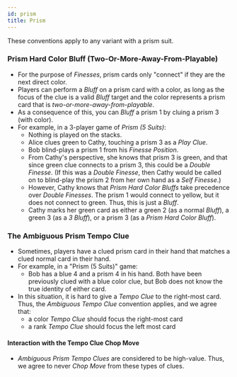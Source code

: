 ```yaml
---
id: prism
title: Prism
---
```


These conventions apply to any variant with a prism suit.

### Prism Hard Color Bluff (Two-Or-More-Away-From-Playable)

- For the purpose of _Finesses_, prism cards only "connect" if they are the next direct color.
- Players can perform a _Bluff_ on a prism card with a color, as long as the focus of the clue is a valid _Bluff_ target and the color represents a prism card that is _two-or-more-away-from-playable_.
- As a consequence of this, you can _Bluff_ a prism 1 by cluing a prism 3 (with color).
- For example, in a 3-player game of _Prism (5 Suits)_:
  - Nothing is played on the stacks.
  - Alice clues green to Cathy, touching a prism 3 as a _Play Clue_.
  - Bob blind-plays a prism 1 from his _Finesse Position_.
  - From Cathy's perspective, she knows that prism 3 is green, and that since green clue connects to a prism 3, this could be a _Double Finesse_. (If this was a _Double Finesse_, then Cathy would be called on to blind-play the prism 2 from her own hand as a _Self Finesse_.)
  - However, Cathy knows that _Prism Hard Color Bluffs_ take precedence over _Double Finesses_. The prism 1 would connect to yellow, but it does not connect to green. Thus, this is just a _Bluff_.
  - Cathy marks her green card as either a green 2 (as a normal _Bluff_), a green 3 (as a _3 Bluff_), or a prism 3 (as a _Prism Hard Color Bluff_).

### The Ambiguous Prism Tempo Clue

- Sometimes, players have a clued prism card in their hand that matches a clued normal card in their hand.
- For example, in a "Prism (5 Suits)" game:
  - Bob has a blue 4 and a prism 4 in his hand. Both have been previously clued with a blue color clue, but Bob does not know the true identity of either card.
- In this situation, it is hard to give a _Tempo Clue_ to the right-most card. Thus, the _Ambiguous Tempo Clue_ convention applies, and we agree that:
  - a color _Tempo Clue_ should focus the right-most card
  - a rank _Tempo Clue_ should focus the left most card

#### Interaction with the Tempo Clue Chop Move

- _Ambiguous Prism Tempo Clues_ are considered to be high-value. Thus, we agree to never _Chop Move_ from these types of clues.
